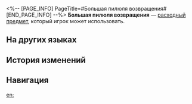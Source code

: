 <%-- [PAGE_INFO]
PageTitle=#Большая пилюля возвращения#
[END_PAGE_INFO] --%>
{{Расходный предмет Инфобокс
|id          = 408206
|Изображения = Предмет Большая пилюля возвращения.png
|Тип         = Расходные предметы HP
|Редкость    = 1
|Эффект      = Восстанавливает выбранному союзнику 10 НР.
|Описание    = Простое средство, которое готовят из измельчённых в порошок пантов синеклёнового оленя, микстуры из ростков и помёта синекрылых белок, а затем смешивают с мёдом и формируют таблетки. Целебный эффект есть, но незначительный.
|Рецепт      = 
|Источник1   = [[Лоток снадобий Юнжэня]]
|Источник2   = 
|Источник3   = 
}}
{{Описание|''- А разве эффективность вашего лекарства... чем-то отличается от чашки воды с сахаром?''<br />''- Конечно. Вода с сахаром сладкая, а моё лекарство острое, будто кипяток пьёшь.''}}
'''Большая пилюля возвращения''' — [[расходный предмет]], который игрок может использовать.

==На других языках==
{{На других языках
|en   = Grande Rejuvepill
|zhs  = 大还丹
|zht  = 大還丹
|ja   = 大還丹
|ko   = 대환단
|es   = Píldora rejuvenecedora grande
|fr   = Grande pilule de réjuvénation
|ru   = Большая пилюля возвращения
|th   = Grande Rejuvepill
|vi   = Đại Hoàn Đan
|de   = Große Verjüngungspille
|id   = Grande Rejuvepill
|pt   = Pílula de Rejuvenescimento Grande
}}

==История изменений==
{{История изменений|3.5}}

==Навигация==
{{Расходные предметы Навбокс}}

[[en:]]